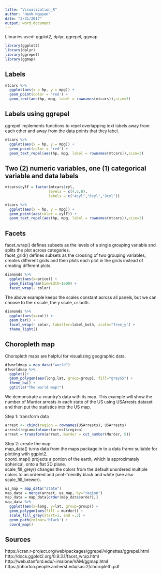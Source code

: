 ```yaml
---
title: "Visualization_R"
author: "Hanh Nguyen"
date: "3/31/2017"
output: word_document
---
```


Libraries used: ggplot2, dplyr, ggrepel, ggmap
```r
library(ggplot2)
library(dplyr)
library(ggrepel)
library(ggmap)
```

## Labels

```r
mtcars %>%
  ggplot(aes(x = hp, y = mpg)) +
  geom_point(color = 'red') +
  geom_text(aes(hp, mpg, label = rownames(mtcars)),size=3)
```

## Labels using ggrepel

ggrepel implements functions to repel overlapping text labels away from each other and away from the data points that they label.

```r
mtcars %>%
  ggplot(aes(x = hp, y = mpg)) +
  geom_point(color = 'red') +
  geom_text_repel(aes(hp, mpg, label = rownames(mtcars)),size=3)
```

## Two (2) numeric variables, one (1) categorical variable and data labels

```r
mtcars$cylF = factor(mtcars$cyl,
                    levels = c(4,6,8),
                    labels = c("4cyl","6cyl","8cyl"))

mtcars %>%
  ggplot(aes(x = hp, y = mpg)) +
  geom_point(aes(color = cylF)) +
  geom_text_repel(aes(hp, mpg, label = rownames(mtcars)),size=3)
```

## Facets

facet_wrap() defines subsets as the levels of a single grouping variable and splits the plot across categories.  
facet_grid() defines subsets as the crossing of two grouping variables, creates different grids and then plots each plot in the grids instead of creating different plots.  

```r
diamonds %>%
  ggplot(aes(x=price)) +
  geom_histogram(binwidth=1000) +
  facet_wrap(~ color)
```

The above example keeps the scales constant across all panels, but we can choose to the x scale, the y scale, or both.

```r
diamonds %>%
  ggplot(aes(x=cut)) +
  geom_bar() +
  facet_wrap(~ color, labeller=label_both, scale="free_y") +
  theme_light()
```

## Choropleth map

Choropleth maps are helpful for visualizing geographic data.

```r
dfworldmap = map_data("world")
dfworldmap %>%
  ggplot()+
  geom_polygon(aes(long,lat, group=group), fill="grey65") + 
  theme_bw() + 
  ggtitle("The world map!")
```

We demonstrate a country's data with its map. This example will show the number of Murder arrests in each state of the US using USArrests dataset and then put the statistics into the US map.  

Step 1: transform data  
```r
arrest <- cbind(region = rownames(USArrests), USArrests)
arrest$region=tolower(arrest$region)
arrest = transform(arrest, murder = cut_number(Murder, 5))
```

Step 2: create the map  
map_data() turns data from the maps package in to a data frame suitable for plotting with ggplot2.  
coord_map() projects a portion of the earth, which is approximately spherical, onto a flat 2D plane.  
scale_fill_grey() changes the colors from the default unordered multiple colors to an ordered and print-friendly black and white (see also scale_fill_brewer).

```r
us_map = map_data("state")
map_data = merge(arrest, us_map, by="region")
map_data = map_data[order(map_data$order),]
map_data %>%
  ggplot(aes(x=long, y=lat, group=group)) +
  geom_polygon(aes(fill = murder)) +
  scale_fill_grey(start=1, end =.3) + 
  geom_path(colour='black') +
  coord_map()
```

## Sources
https://cran.r-project.org/web/packages/ggrepel/vignettes/ggrepel.html
http://docs.ggplot2.org/0.9.3.1/facet_wrap.html
http://web.stanford.edu/~imalone/VAM/ggmap.html
https://nhorton.people.amherst.edu/sasr2/choropleth.pdf



